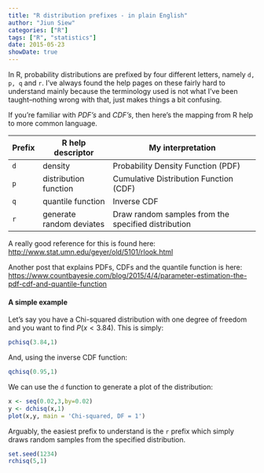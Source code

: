```yaml
---
title: "R distribution prefixes - in plain English"
author: "Jiun Siew"
categories: ["R"]
tags: ["R", "statistics"]
date: 2015-05-23
showDate: true
---
```


In R, probability distributions are prefixed by four different letters, namely 
`d, p, q` and `r`. I've always found the help pages on these fairly hard to 
understand mainly because the terminology used is not what I've been 
taught--nothing wrong with that, just makes things a bit confusing. 

If you're familiar with *PDF's* and *CDF's*, then here's the mapping from R help to more common language.

Prefix |   R help descriptor        |   My interpretation
------ | ------------------------   | ---------------------------------------------------
`d`    |   density                  |   Probability Density Function (PDF)
`p`    |   distribution function    |   Cumulative Distribution Function (CDF)
`q`    |   quantile function        |   Inverse CDF
`r`    |   generate random deviates |   Draw random samples from the specified distribution

A really good reference for this is found here:
[http://www.stat.umn.edu/geyer/old/5101/rlook.html](http://www.stat.umn.edu/geyer/old/5101/rlook.html)

Another post that explains PDFs, CDFs and the quantile function is here:
[https://www.countbayesie.com/blog/2015/4/4/parameter-estimation-the-pdf-cdf-and-quantile-function](https://www.countbayesie.com/blog/2015/4/4/parameter-estimation-the-pdf-cdf-and-quantile-function)

#### A simple example
Let's say you have a Chi-squared distribution with one degree of freedom and you 
want to find $P(x < 3.84)$. This is simply:

```r
pchisq(3.84,1)
```
And, using the inverse CDF function:

```r
qchisq(0.95,1)
```


We can use the `d` function to generate a plot of the distribution:

```r
x <- seq(0.02,3,by=0.02)
y <- dchisq(x,1)
plot(x,y, main = 'Chi-squared, DF = 1')
```

Arguably, the easiest prefix to understand is the `r` prefix which simply draws random samples from the specified distribution.

```r
set.seed(1234)
rchisq(5,1)
```
